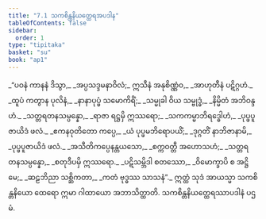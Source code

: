 ```yaml
---
title: "7.1 သကစိန္တနိယတ္ထေရအပဒါန"
tableOfContents: false
sidebar:
  order: 1
type: "tipitaka"
basket: "su"
book: "ap1"
---
```



<DynamicBreadcrumb />

<Division number="1" book="ap1" e="ch" v="20" p="124">

<Paragraph number="1491" type="verses" book="ap1">
_“ပဝနံ ကာနနံ ဒိသွာ,_  
_အပ္ပသဒ္ဒမနာဝိလံ;_  
ဣသီနံ အနုစိဏ္ဏံဝ,_  
_အာဟုတီနံ ပဋိဂ္ဂဟံ._  

</Paragraph>

</Division>
<Division number="2" book="ap1" e="ch" v="20" p="124">

<Paragraph number="1492" type="verses" book="ap1">
_ထူပံ ကတွာန ပုလိနံ,_  
_နာနာပုပ္ဖံ သမောကိရိံ;_  
_သမ္မုခါ ဝိယ သမ္ဗုဒ္ဓံ,_  
_နိမ္မိတံ အဘိဝန္ဒဟံ._  

</Paragraph>

</Division>
<Division number="3" book="ap1" e="ch" v="20" p="124">

<Paragraph number="1493" type="verses" book="ap1">
_သတ္တရတနသမ္ပန္နော,_  
_ရာဇာ ရဋ္ဌမှိ ဣဿရော;_  
_သကကမ္မာဘိရဒ္ဓေါဟံ,_  
_ပုပ္ဖပူဇာယိဒံ ဖလံ._  

</Paragraph>

</Division>
<Division number="4" book="ap1" e="ch" v="20" p="124">

<Paragraph number="1494" type="verses" book="ap1">
_ဧကနဝုတိတော ကပ္ပေ,_  
_ယံ ပုပ္ဖမဘိရောပယိံ;_  
_ဒုဂ္ဂတိံ နာဘိဇာနာမိ,_  
_ပုပ္ဖပူဇာယိဒံ ဖလံ._  

</Paragraph>

</Division>
<Division number="5" book="ap1" e="ch" v="20" p="124">

<Paragraph number="1495" type="verses" book="ap1">
_အသီတိကပ္ပေနန္တယသော,_  
_စက္ကဝတ္တီ အဟောသဟံ;_  
_သတ္တရတနသမ္ပန္နော,_  
_စတုဒီပမှိ ဣဿရော._  

</Paragraph>

</Division>
<Division number="6" book="ap1" e="ch" v="20" p="124">

<Paragraph number="1496" type="verses" book="ap1">
_ပဋိသမ္ဘိဒါ စတဿော,_  
_ဝိမောက္ခာပိ စ အဋ္ဌိမေ;_  
_ဆဠဘိညာ သစ္ဆိကတာ,_  
_ကတံ ဗုဒ္ဓဿ သာသနံ”._  

</Paragraph>

<Paragraph number="1497" book="ap1">
ဣတ္ထံ သုဒံ အာယသ္မာ သကစိန္တနိယော ထေရော ဣမာ ဂါထာယော အဘာသိတ္ထာတိ.

</Paragraph>
</Division>

<Paragraph number="1498" type="center" book="ap1">
သကစိန္တနိယတ္ထေရဿာပဒါနံ ပဌမံ.
</Paragraph>